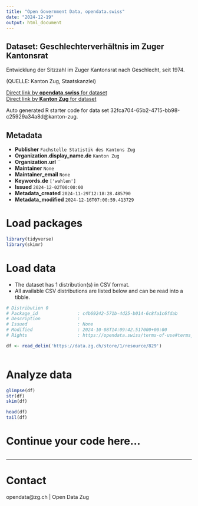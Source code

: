 ```yaml
---
title: "Open Government Data, opendata.swiss"
date: "2024-12-19"
output: html_document
---
```


## Dataset: Geschlechterverhältnis im Zuger Kantonsrat

Entwicklung der Sitzzahl im Zuger Kantonsrat nach Geschlecht, seit 1974.

(QUELLE: Kanton Zug, Staatskanzlei)

[Direct link by **opendata.swiss** for dataset](https://opendata.swiss/de/dataset/geschlechterverhaltnis-im-zuger-kantonsrat)<br>
[Direct link by **Kanton Zug** for dataset](https://www.zg.ch/behoerden/gesundheitsdirektion/statistikfachstelle/themen/17-politik)

Auto generated R starter code for data set 32fca704-65b2-4715-bb98-c25929a34a8d@kanton-zug.

## Metadata

- **Publisher** `Fachstelle Statistik des Kantons Zug`
- **Organization.display_name.de** `Kanton Zug`
- **Organization.url** ``
- **Maintainer** `None`
- **Maintainer_email** `None`
- **Keywords.de** `['wahlen']`
- **Issued** `2024-12-02T00:00:00`
- **Metadata_created** `2024-11-29T12:18:28.485790`
- **Metadata_modified** `2024-12-16T07:00:59.413729`


# Load packages

```r

library(tidyverse)
library(skimr)

```

# Load data

-   The dataset has 1 distribution(s) in CSV format.
-   All available CSV distributions are listed below and can be read into a tibble.

```r

# Distribution 0
# Package_id               : c4b69242-571b-4d25-b014-6c8fa1c6fdab
# Description              : 
# Issued                   : None
# Modified                 : 2024-10-08T14:09:42.517000+00:00
# Rights                   : https://opendata.swiss/terms-of-use#terms_open

df <- read_delim('https://data.zg.ch/store/1/resource/829')



```

# Analyze data

```r

glimpse(df)
str(df)
skim(df)

head(df)
tail(df)

```

# Continue your code here...

```r

```

------------------------------------------------------------------------

# Contact

opendata@zg.ch | Open Data Zug
